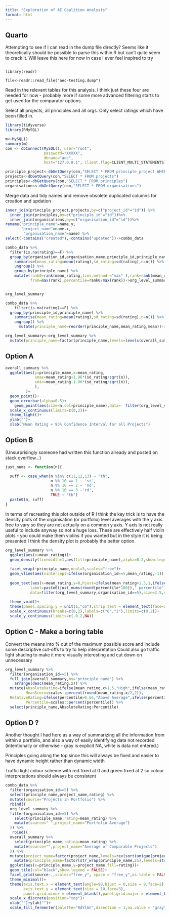 ---
title: "Exploration of AE Coalition Analysis"
format: html
---

## Quarto


Attempting to see if I can read in the dump file directly?
Seems like it theoretically should be possible to parse this within R but can't quite seem to crack it. Will leave this here for now in case I ever feel inspired to try
```

library(readr)

file<-readr::read_file("aec-testing.dump")

```


Read in the relevant tables for this analysis. I think just these four are needed for now - probably more if some more advanced filtering starts to get used for the comparator options.

Select all projects, all principles and all orgs. Only select ratings which have been filled in.

```{r}
library(tidyverse)
library(RMySQL)

m<-MySQL()
summary(m)
con <- dbConnect(MySQL(), user="root",
                 password="XXXXX",
                 dbname="aec",
                 host="127.0.0.1", client.flag=CLIENT_MULTI_STATEMENTS)

principle_project<-dbGetQuery(con,"SELECT * FROM principle_project WHERE rating IS NOT NULL OR is_na='1'")
projects<-dbGetQuery(con,"SELECT * FROM projects")
principles<-dbGetQuery(con,"SELECT * FROM principles")
organisations<-dbGetQuery(con,"SELECT * FROM organisations")
```

Merge data and tidy names and remove obsolete duplicated columns for creation and updation  

```{r}
inner_join(principle_project,projects,by=c("project_id"="id")) %>%
  inner_join(principles,by=c("principle_id"="id"))%>%
  inner_join(organisations,by=c("organisation_id"="id"))%>%
rename("principle_name"=name.y,
       "project_name"=name.x,
        "organisation_name"=name) %>%
select(-contains("created"),-contains("updated"))->combo_data

```




```{r}

combo_data %>%
  filter(is.na(rating)==F) %>%
  group_by(organisation_id,organisation_name,principle_id,principle_name) %>%
    summarise(mean_rating=mean(rating),sd_rating=sd(rating),n=n()) %>%
    ungroup() %>%
    group_by(principle_name) %>%
    mutate(rank0=rank(mean_rating,ties.method ="max" ),rank=rank(mean_rating*-1,ties.method ="max" ),
           from=max(rank),percentile=rank0/max(rank))->org_level_summary


org_level_summary

```


```{r}

combo_data %>%
    filter(is.na(rating)==F) %>%
  group_by(principle_id,principle_name) %>%
    summarise(mean_rating=mean(rating),sd_rating=sd(rating),n=n()) %>%
    ungroup() %>%
      mutate(principle_name=reorder(principle_name,mean_rating,mean))->overall_summary

org_level_summary<-org_level_summary %>%
  mutate(principle_name=factor(principle_name,levels=levels(overall_summary$principle_name)))

```
## Option A

```{r}

overall_summary %>%
  ggplot(aes(y=principle_name,x=mean_rating,
             xmax=mean_rating+1.96*(sd_rating/sqrt(n)),
             xmin=mean_rating-1.96*(sd_rating/sqrt(n)),
             ),
         )+
  geom_point()+
  geom_errorbar(alpha=0.5)+
    geom_point(aes(size=n,col=principle_name),data=  filter(org_level_summary,organisation_id==5),alpha=0.6,show.legend=FALSE)+
  scale_x_continuous(limits=c(0,2))+
  theme_light()+
  ylab("")+
  xlab("Mean Rating + 95% Confidence Interval for all Projects")
```

## Option B

(Unsurprisingly someone had written this function already and posted on stack overflow...)
```{r}
just_nums <- function(n){

  suff <- case_when(n %in% c(11,12,13) ~ "th",
                    n %% 10 == 1 ~ 'st',
                    n %% 10 == 2 ~ 'nd',
                    n %% 10 == 3 ~'rd',
                    TRUE ~ "th")
  paste0(n, suff)
}


```

In terms of recreating this plot outside of R I think the key trick is to have the density plots of the organisation (or portfolio) level averages with the y axis free to vary so they are not actually on a common y axis. Y axis is not really useful to include anyway so not a huge loss. These are effectively half violin plots - you could make them violins if you wanted but in the style it is being presented I think the density plot is probably the better option.


```{r,fig.width=10,fig.height=7}

org_level_summary %>%
  ggplot(aes(x=mean_rating))+
  geom_density(linewidth=1,aes(fill=principle_name),alpha=0.2,show.legend=FALSE)+
  
  facet_wrap(~principle_name,ncol=3,scales="free")+
  geom_vline(aes(xintercept=ifelse(organisation_id==5,mean_rating,-1)),col="red",size=1)+
  
  geom_text(aes(x=mean_rating,y=0,hjust=ifelse(mean_rating>1.5,1,ifelse(mean_rating<0.5,0,0.5)),
           label=paste0(just_nums(round(percentile*100))," percentile")),
           data=filter(org_level_summary,organisation_id==5),size=2.5,vjust=1,fontface=2,col="gray20")+
  
  theme_void()+
  theme(panel.spacing.y = unit(1,"cm"),strip.text = element_text(face=2,size=11),axis.text.x = element_text(size=10))+
  scale_x_continuous(breaks=c(0,2),labels=c("0","2"),limits=c(0,2))+
  scale_y_continuous(limits=c(-0.2,NA))
```


## Option C - Make a boring table

Convert the means into % out of the maximum possible score and include some descriptive cut-offs to try to help interpretation
Could also go traffic light shading to make it more visually interesting and cut down on unnecessary 

```{r}

org_level_summary %>%
  filter(organisation_id==5) %>%
  full_join(overall_summary,by="principle_name") %>%
    arrange(desc(mean_rating.x)) %>%
  mutate(AbsoluteRating=ifelse(mean_rating.x>1.5,"High",ifelse(mean_rating.x<0.5,"Low","Medium")),
         MeanScore=scales::percent(round(mean_rating.x/2,2)),
  RelativeRating=ifelse(percentile>0.66,"Above Average",ifelse(percentile<0.33,"Below Average","Average")),
         Percentile=scales::percent(percentile)) %>%
  select(principle_name,AbsoluteRating:Percentile)

```

## Option D ?

Another thought I had here as a way of summarizing all the information from within a portfolio, and also a way of easily identifying data not recorded (intentionally or otherwise - gray is explicit NA, white is data not entered.)

Principles going along the top since this will always be fixed and easier to have dynamic height rather than dynamic width

Traffic light colour scheme with red fixed at 0 and green fixed at 2 so colour interpretations should always be consistent

```{r,fig.height=5.5}
combo_data %>%
  filter(organisation_id==5) %>%
  select(principle_name,project_name,rating) %>%
  mutate(source="Projects in Portfolio") %>%
  rbind((
  org_level_summary %>%
  filter(organisation_id==5) %>%
    select(principle_name,rating=mean_rating) %>%  
    mutate(source=" ",project_name="Portfolio Average") 
  )) %>%
   rbind((
  overall_summary %>%
    select(principle_name,rating=mean_rating) %>%  
    mutate(source="",project_name="Average of Comparable Projects") 
  )) %>% 
  mutate(project_name=factor(project_name,levels=rev(sort(unique(project_name))))) %>%
    mutate(principle_name=factor(str_wrap(principle_name,25),levels=str_wrap(overall_summary$principle_name,25))) %>%
  ggplot(aes(x=principle_name,y=project_name,fill=rating))+
  geom_tile(col="black",show.legend = FALSE)+
  facet_grid(source~.,scales="free_y", space = "free_y",as.table = FALSE )+
  theme_minimal()+
  theme(axis.text.x = element_text(angle=90,hjust = 0,size = 9,face=2),strip.text = element_text(size=13,face=2),
        axis.text.y = element_text(size = 10,face=3),
        panel.grid.minor = element_blank(),panel.grid.major = element_blank(),panel.border = element_rect(size=0.25,colour = "black",fill=NA))+
  scale_x_discrete(position="top")+
  xlab("")+ylab("")+
  scale_fill_fermenter(palette="RdYlGn",direction = 1,na.value = "gray",limits=c(0,2))
```


